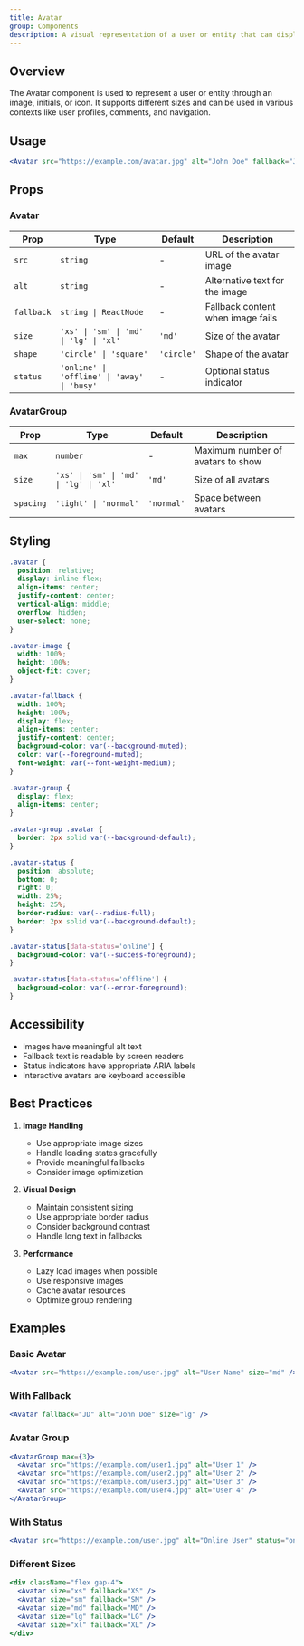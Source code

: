 ```yaml
---
title: Avatar
group: Components
description: A visual representation of a user or entity that can display an image, initials, or fallback icon.
---
```



## Overview

The Avatar component is used to represent a user or entity through an image, initials, or icon. It supports different sizes and can be used in various contexts like user profiles, comments, and navigation.

## Usage

```jsx
<Avatar src="https://example.com/avatar.jpg" alt="John Doe" fallback="JD" />
```

## Props

### Avatar

| Prop       | Type                                        | Default    | Description                       |
| ---------- | ------------------------------------------- | ---------- | --------------------------------- |
| `src`      | `string`                                    | -          | URL of the avatar image           |
| `alt`      | `string`                                    | -          | Alternative text for the image    |
| `fallback` | `string \| ReactNode`                       | -          | Fallback content when image fails |
| `size`     | `'xs' \| 'sm' \| 'md' \| 'lg' \| 'xl'`      | `'md'`     | Size of the avatar                |
| `shape`    | `'circle' \| 'square'`                      | `'circle'` | Shape of the avatar               |
| `status`   | `'online' \| 'offline' \| 'away' \| 'busy'` | -          | Optional status indicator         |

### AvatarGroup

| Prop      | Type                                   | Default    | Description                       |
| --------- | -------------------------------------- | ---------- | --------------------------------- |
| `max`     | `number`                               | -          | Maximum number of avatars to show |
| `size`    | `'xs' \| 'sm' \| 'md' \| 'lg' \| 'xl'` | `'md'`     | Size of all avatars               |
| `spacing` | `'tight' \| 'normal'`                  | `'normal'` | Space between avatars             |

## Styling

```css
.avatar {
  position: relative;
  display: inline-flex;
  align-items: center;
  justify-content: center;
  vertical-align: middle;
  overflow: hidden;
  user-select: none;
}

.avatar-image {
  width: 100%;
  height: 100%;
  object-fit: cover;
}

.avatar-fallback {
  width: 100%;
  height: 100%;
  display: flex;
  align-items: center;
  justify-content: center;
  background-color: var(--background-muted);
  color: var(--foreground-muted);
  font-weight: var(--font-weight-medium);
}

.avatar-group {
  display: flex;
  align-items: center;
}

.avatar-group .avatar {
  border: 2px solid var(--background-default);
}

.avatar-status {
  position: absolute;
  bottom: 0;
  right: 0;
  width: 25%;
  height: 25%;
  border-radius: var(--radius-full);
  border: 2px solid var(--background-default);
}

.avatar-status[data-status='online'] {
  background-color: var(--success-foreground);
}

.avatar-status[data-status='offline'] {
  background-color: var(--error-foreground);
}
```

## Accessibility

- Images have meaningful alt text
- Fallback text is readable by screen readers
- Status indicators have appropriate ARIA labels
- Interactive avatars are keyboard accessible

## Best Practices

1. **Image Handling**

   - Use appropriate image sizes
   - Handle loading states gracefully
   - Provide meaningful fallbacks
   - Consider image optimization

2. **Visual Design**

   - Maintain consistent sizing
   - Use appropriate border radius
   - Consider background contrast
   - Handle long text in fallbacks

3. **Performance**
   - Lazy load images when possible
   - Use responsive images
   - Cache avatar resources
   - Optimize group rendering

## Examples

### Basic Avatar

```jsx
<Avatar src="https://example.com/user.jpg" alt="User Name" size="md" />
```

### With Fallback

```jsx
<Avatar fallback="JD" alt="John Doe" size="lg" />
```

### Avatar Group

```jsx
<AvatarGroup max={3}>
  <Avatar src="https://example.com/user1.jpg" alt="User 1" />
  <Avatar src="https://example.com/user2.jpg" alt="User 2" />
  <Avatar src="https://example.com/user3.jpg" alt="User 3" />
  <Avatar src="https://example.com/user4.jpg" alt="User 4" />
</AvatarGroup>
```

### With Status

```jsx
<Avatar src="https://example.com/user.jpg" alt="Online User" status="online" />
```

### Different Sizes

```jsx
<div className="flex gap-4">
  <Avatar size="xs" fallback="XS" />
  <Avatar size="sm" fallback="SM" />
  <Avatar size="md" fallback="MD" />
  <Avatar size="lg" fallback="LG" />
  <Avatar size="xl" fallback="XL" />
</div>
```
